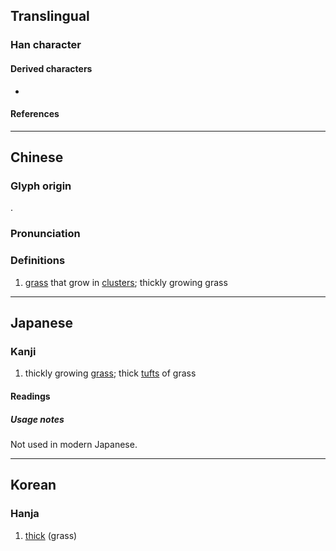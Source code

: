 {{character info}}
==Translingual==

===Han character===
{{Han char|rn=2|rad=丨|as=09|sn=10|four=32401|canj=TCTJ|ids=⿱业𢆉(GT),⿳⿲〢丨丨一𢆉(J)}}

====Derived characters====
* {{l|mul|[[𧎲]], [[𣪲]], [[𭄈]], [[對]], [[𡭊]], [[𢥓]], [[𣫞]], [[𣫩]], [[𥽿]], [[𤀾]], [[𤃊]], [[𤃙]], [[凿]], [[菐]], [[業]], [[𤎀]], [[叢]]}} <!-- Note: Characters containing ⿱业𦍌 are also derived from 丵 -->

====References====
{{Han ref|kx=0080.080|dkj=00087|hdz=10030.060|uh=4E35}}

----

==Chinese==
{{zh-forms}}

===Glyph origin===
{{Han etym}}
{{liushu|p}}.

===Pronunciation===
{{zh-pron
|m=zhuó
|c=zok6
|h=pfs=
|md=
|mn=
|w=
|mc=y
|oc=y
|cat=
}}

===Definitions===
{{zh-hanzi}}

# [[grass]] that grow in [[clusters]]; thickly growing grass

{{zh-cat|Grasses}}

----

==Japanese==

===Kanji===
{{ja-kanji|grade=uc|rs=丨09}}

# thickly growing [[grass]]; thick [[tuft]]s of grass

====Readings====
{{ja-readings
|on=[[さく]] (saku)
|kun=[[くさのむらがり]] (kusanomuragari)
}}

=====Usage notes=====
Not used in modern Japanese.

----

==Korean==

===Hanja===
{{ko-hanja|hangeul=착|rv=chak|mr=ch'ak}}

# [[thick]] (grass)